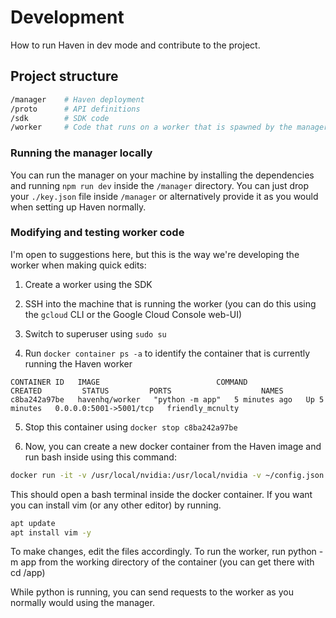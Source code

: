 # Development

How to run Haven in dev mode and contribute to the project.

## Project structure

```bash
/manager 	# Haven deployment
/proto 		# API definitions
/sdk		# SDK code
/worker		# Code that runs on a worker that is spawned by the manager
```

### Running the manager locally

You can run the manager on your machine by installing the dependencies and running `npm run dev` inside the `/manager` directory. You can just drop your `./key.json` file inside `/manager` or alternatively provide it as you would when setting up Haven normally.

### Modifying and testing worker code

I'm open to suggestions here, but this is the way we're developing the worker when making quick edits:

1. Create a worker using the SDK

2. SSH into the machine that is running the worker (you can do this using the `gcloud` CLI or the Google Cloud Console web-UI)

3. Switch to superuser using `sudo su`

4. Run `docker container ps -a` to identify the container that is currently running the Haven worker

```filename="example output"
CONTAINER ID   IMAGE                          COMMAND           CREATED         STATUS         PORTS                    NAMES
c8ba242a97be   havenhq/worker   "python -m app"   5 minutes ago   Up 5 minutes   0.0.0.0:5001->5001/tcp   friendly_mcnulty
```

5. Stop this container using `docker stop c8ba242a97be`

6. Now, you can create a new docker container from the Haven image and run bash inside using this command:

```bash copy
docker run -it -v /usr/local/nvidia:/usr/local/nvidia -v ~/config.json:/app/config.json --gpus all -p 50051:50051 havenhq/worker /bin/bash
```

This should open a bash terminal inside the docker container. If you want you can install vim (or any other editor) by running.

```bash
apt update
apt install vim -y
```

To make changes, edit the files accordingly. To run the worker, run python -m app from the working directory of the container (you can get there with cd /app)

While python is running, you can send requests to the worker as you normally would using the manager.
